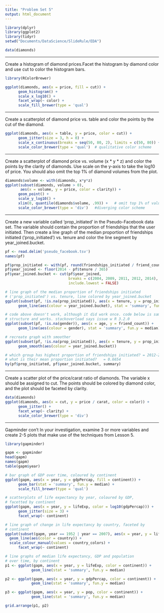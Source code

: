 ```yaml
---
title: "Problem Set 5"
output: html_document
---
```



```r
library(dplyr)
library(ggplot2)
library(tidyr)
setwd("Documents/DataScience/SlideRule/EDA")

data(diamonds)
```

***
Create a histogram of diamond prices.Facet the histogram by diamond color 
and use cut to color the histogram bars.

```r
library(RColorBrewer)

ggplot(diamonds, aes(x = price, fill = cut)) +
      geom_histogram() +
      scale_x_log10() +
      facet_wrap(~ color) +
      scale_fill_brewer(type = 'qual')

```

***
Create a scatterplot of diamond price vs. table and color the points by 
the cut of the diamond.

```r

ggplot(diamonds, aes(x = table, y = price, color = cut)) +
      geom_jitter(size = 3, h = 0) +
      scale_x_continuous(breaks = seq(50, 80, 2), limits = c(50, 80)) +
      scale_color_brewer(type = 'qual')  # qualitative color scheme

```

***
Create a scatterplot of diamond price vs. volume (x * y * z) and color 
the points by the clarity of diamonds. Use scale on the y-axis to take the 
log10 of price. You should also omit the top 1% of diamond volumes from 
the plot.

```r
diamonds$volume <- with(diamonds, x*y*z)
ggplot(subset(diamonds, volume > 0), 
       aes(x = volume, y = price, color = clarity)) +
      geom_point() +
      scale_y_log10() +
      xlim(0, quantile(diamonds$volume, .99)) +   # omit top 1% of values
      scale_color_brewer(type = 'div')   #diverging color scheme

```

***
Create a new variable called 'prop_initiated' in the Pseudo-Facebook 
data set. The variable should contain the proportion of friendships 
that the user initiated. Then create a line graph of the median proportion of
friendships initiated ('prop_initiated') vs. tenure and color the line 
segment by year_joined.bucket.

```r
pf <- read.delim('pseudo_facebook.tsv')
names(pf)

pf$prop_initiated <- with(pf, round(friendships_initiated / friend_count * 100))
pf$year_joined <- floor(2014 - pf$tenure / 365)
pf$year_joined.bucket <- cut(pf$year_joined, 
                             breaks = c(2004, 2009, 2011, 2012, 2014),
                             include.lowest = FALSE)

# line graph of the median proportion of friendships initiated
# ('prop_initiated') vs. tenure, line colored by year_joined.bucket
ggplot(subset(pf, !is.na(prop_initiated)), aes(x = tenure, y = prop_initiated)) +
      geom_line(aes(colour = year_joined.bucket), stat = 'summary', fun.y = median)

# code above doesn't work, although it did work once. code below is same 
# structure and works. stackoverload says issue w R 3.2.0
ggplot(subset(pf, !is.na(gender)), aes(x = age, y = friend_count)) +
      geom_line(aes(colour = gender), stat = 'summary', fun.y = median)

# recreate graph with smoother
ggplot(subset(pf, !is.na(prop_initiated)), aes(x = tenure, y = prop_initiated)) +
      geom_smooth(aes(colour = year_joined.bucket))

# which group has highest proportion of friendships initiated? = 2012-2014
# what is their mean proportion initiated?   = 0.6654
by(pf$prop_initiated, pf$year_joined.bucket, summary)

```

***
Create a scatter plot of the price/carat ratio of diamonds. The variable 
x should be assigned to cut. The points should be colored by diamond color, 
and the plot should be faceted by clarity.

```r
data(diamonds)
ggplot(diamonds, aes(x = cut, y = price / carat, color = color)) +
      geom_jitter() +
      facet_wrap(~ clarity) +
      scale_color_brewer(type = 'div')

```

***
Gapminder con't
In your investigation, examine 3 or more variables and create 2-5 plots 
that make use of the techniques from Lesson 5.

```r
library(gapminder)

gapm <- gapminder
head(gapm)
names(gapm)
table(gapm$year)

# bar graph of GDP over time, coloured by continent
ggplot(gapm, aes(x = year, y = gdpPercap, fill = continent)) +
      geom_bar(stat = 'summary', fun.y = median) +
      scale_fill_brewer(type = 'qual')

# scatterplots of life expectancy by year, coloured by GDP, 
# facetted by continent
ggplot(gapm, aes(x = year, y = lifeExp, color = log10(gdpPercap))) +
      geom_jitter(size = 3) +
      facet_wrap(~ continent)

# line graph of change in life expectancy by country, faceted by
# continent
ggplot(subset(gapm, year == 1952 | year == 2007), aes(x = year, y = lifeExp)) +
  geom_line(aes(color = country)) +
  scale_colour_manual(values = country_colors) +
      facet_wrap(~ continent)

# line graphs of median life expectancy, GDP and population
# over time, by continent
p1 <- ggplot(gapm, aes(x = year, y = lifeExp, color = continent)) +
            geom_line(stat = 'summary', fun.y = median)

p2 <- ggplot(gapm, aes(x = year, y = gdpPercap, color = continent)) +
            geom_line(stat = 'summary', fun.y = median)

p3 <- ggplot(gapm, aes(x = year, y = pop, color = continent)) +
            geom_line(stat = 'summary', fun.y = median)

grid.arrange(p1, p2)

```

